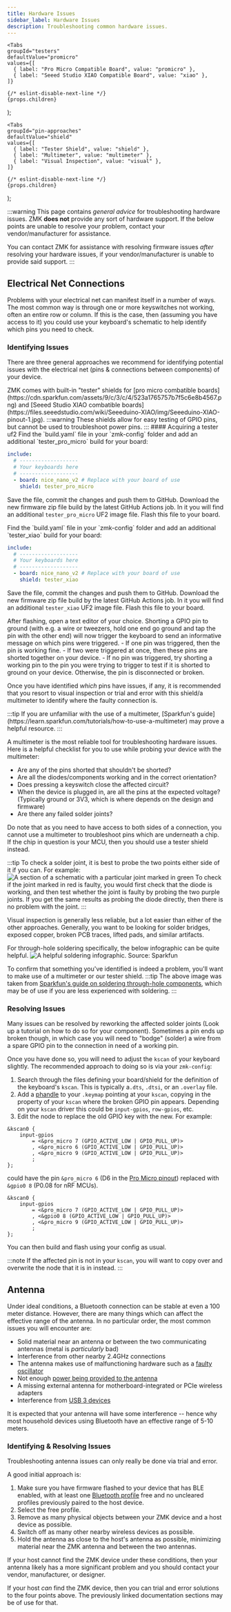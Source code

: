 ```yaml
---
title: Hardware Issues
sidebar_label: Hardware Issues
description: Troubleshooting common hardware issues.
---
```



    <Tabs
    groupId="testers"
    defaultValue="promicro"
    values={[
      { label: "Pro Micro Compatible Board", value: "promicro" },
      { label: "Seeed Studio XIAO Compatible Board", value: "xiao" },
    ]}
  >
    {/* eslint-disable-next-line */}
    {props.children}
  </Tabs>

);

    <Tabs
    groupId="pin-approaches"
    defaultValue="shield"
    values={[
      { label: "Tester Shield", value: "shield" },
      { label: "Multimeter", value: "multimeter" },
      { label: "Visual Inspection", value: "visual" },
    ]}
  >
    {/* eslint-disable-next-line */}
    {props.children}
  </Tabs>

);

:::warning
This page contains _general advice_ for troubleshooting hardware issues. ZMK **does not** provide any sort of hardware support. If the below points are unable to resolve your problem, contact your vendor/manufacturer for assistance.

You can contact ZMK for assistance with resolving firmware issues _after_ resolving your hardware issues, if your vendor/manufacturer is unable to provide said support.
:::

## Electrical Net Connections

Problems with your electrical net can manifest itself in a number of ways. The most common way is through one or more keyswitches not working, often an entire row or column. If this is the case, then (assuming you have access to it) you could use your keyboard's schematic to help identify which pins you need to check.

### Identifying Issues

There are three general approaches we recommend for identifying potential issues with the electrical net (pins & connections between components) of your device.

<PinTabs>
<TabItem value="shield">
ZMK comes with built-in "tester" shields for [pro micro combatible boards](https://cdn.sparkfun.com/assets/9/c/3/c/4/523a1765757b7f5c6e8b4567.png) and [Seeed Studio XIAO combatible boards](https://files.seeedstudio.com/wiki/Seeeduino-XIAO/img/Seeeduino-XIAO-pinout-1.jpg).
:::warning
These shields allow for easy testing of GPIO pins, but cannot be used to troubleshoot power pins.
:::
#### Acquiring a tester uf2

<TesterTabs>
<TabItem value="promicro">
Find the `build.yaml` file in your `zmk-config` folder and add an additional `tester_pro_micro` build for your board:

```yml title="build.yaml"
include:
  # -------------------
  # Your keyboards here
  # -------------------
  - board: nice_nano_v2 # Replace with your board of use
    shield: tester_pro_micro
```

Save the file, commit the changes and push them to GitHub. Download the new firmware zip file build by the latest GitHub Actions job. In it you will find an additional `tester_pro_micro` UF2 image file. Flash this file to your board.

</TabItem>
<TabItem value="xiao">
Find the `build.yaml` file in your `zmk-config` folder and add an additional `tester_xiao` build for your board:

```yml title="build.yaml"
include:
  # -------------------
  # Your keyboards here
  # -------------------
  - board: nice_nano_v2 # Replace with your board of use
    shield: tester_xiao
```

Save the file, commit the changes and push them to GitHub. Download the new firmware zip file build by the latest GitHub Actions job. In it you will find an additional `tester_xiao` UF2 image file. Flash this file to your board.

</TabItem>
</TesterTabs>
After flashing, open a text editor of your choice. Shorting a GPIO pin to ground (with e.g. a wire or tweezers, hold one end go ground and tap the pin with the other end) will now trigger the keyboard to send an informative message on which pins were triggered.
- If one pin was triggered, then the pin is working fine.
- If two were triggered at once, then these pins are shorted together on your device.
- If no pin was triggered, try shorting a working pin to the pin you were trying to trigger to test if it is shorted to ground on your device. Otherwise, the pin is disconnected or broken.

Once you have identified _which_ pins have issues, if any, it is recommended that you resort to visual inspection or trial and error with this shield/a multimeter to identify where the faulty connection is.

</TabItem>
<TabItem value="multimeter">
:::tip
If you are unfamiliar with the use of a multimeter, [Sparkfun's guide](https://learn.sparkfun.com/tutorials/how-to-use-a-multimeter) may prove a helpful resource.
:::

A multimeter is the most reliable tool for troubleshooting hardware issues. Here is a helpful checklist for you to use while probing your device with the multimeter:

- Are any of the pins shorted that shouldn't be shorted?
- Are all the diodes/components working and in the correct orientation?
- Does pressing a keyswitch close the affected circuit?
- When the device is plugged in, are all the pins at the expected voltage? (Typically ground or 3V3, which is where depends on the design and firmware)
- Are there any failed solder joints?

Do note that as you need to have access to both sides of a connection, you cannot use a multimeter to troubleshoot pins which are underneath a chip. If the chip in question is your MCU, then you should use a tester shield instead.

:::tip
To check a solder joint, it is best to probe the two points either side of it if you can. For example:
![A section of a schematic with a particular joint marked in green](../assets/troubleshooting/multimeter/schematic_probe_example.png)
To check if the joint marked in red is faulty, you would first check that the diode is working, and then test whether the joint is faulty by probing the two purple joints. If you get the same results as probing the diode directly, then there is no problem with the joint.
:::

</TabItem>
<TabItem value="visual">
Visual inspection is generally less reliable, but a lot easier than either of the other approaches. Generally, you want to be looking for solder bridges, exposed copper, broken PCB traces, lifted pads, and similar artifacts.

For through-hole soldering specifically, the below infographic can be quite helpful.
![A helpful soldering infographic. Source: Sparkfun](https://cdn.sparkfun.com/assets/c/d/a/a/9/523b1189757b7fb36e8b456b.jpg)

To confirm that something you've identified is indeed a problem, you'll want to make use of a multimeter or our tester shield.
:::tip
The above image was taken from [Sparkfun's guide on soldering through-hole components](https://learn.sparkfun.com/tutorials/how-to-solder-through-hole-soldering), which may be of use if you are less experienced with soldering.
:::

</TabItem>
</PinTabs>

### Resolving Issues

Many issues can be resolved by reworking the affected solder joints (Look up a tutorial on how to do so for your component). Sometimes a pin ends up broken though, in which case you will need to "bodge" (solder) a wire from a spare GPIO pin to the connection in need of a working pin.

Once you have done so, you will need to adjust the `kscan` of your keyboard slightly. The recommended approach to doing so is via your `zmk-config`:

1. Search through the files defining your board/shield for the definition of the keyboard's `kscan`. This is typically a`.dts`, `.dtsi`, or an `.overlay` file.
2. Add a [phandle](https://docs.zephyrproject.org/latest/build/dts/phandles.html) to your `.keymap` pointing at your `kscan`, copying in the property of your `kscan` where the broken GPIO pin appears. Depending on your `kscan` driver this could be `input-gpios`, `row-gpios`, etc.
3. Edit the node to replace the old GPIO key with the new. For example:

```dts
&kscan0 {
    input-gpios
        = <&pro_micro 7 (GPIO_ACTIVE_LOW | GPIO_PULL_UP)>
        , <&pro_micro 6 (GPIO_ACTIVE_LOW | GPIO_PULL_UP)>
        , <&pro_micro 9 (GPIO_ACTIVE_LOW | GPIO_PULL_UP)>
        ;
};
```

could have the pin `&pro_micro 6` (D6 in the [Pro Micro pinout](../development/hardware-integration/new-shield.mdx#shield-overlays)) replaced with `&gpio0 8` (P0.08 for nRF MCUs).

```dts title="<my_keyboard>.overlay"
&kscan0 {
    input-gpios
        = <&pro_micro 7 (GPIO_ACTIVE_LOW | GPIO_PULL_UP)>
        , <&gpio0 8 (GPIO_ACTIVE_LOW | GPIO_PULL_UP)>
        , <&pro_micro 9 (GPIO_ACTIVE_LOW | GPIO_PULL_UP)>
        ;
};
```

You can then build and flash using your config as usual.

:::note
If the affected pin is not in your `kscan`, you will want to copy over and overwrite the node that it is in instead.
:::

## Antenna

Under ideal conditions, a Bluetooth connection can be stable at even a 100 meter distance. However, there are many things which can affect the effective range of the antenna. In no particular order, the most common issues you will encounter are:

- Solid material near an antenna or between the two communicating antennas (metal is _particularly_ bad)
- Interference from other nearby 2.4GHz connections
- The antenna makes use of malfunctioning hardware such as a [faulty oscillator](connection-issues.mdx#mitigating-a-faulty-oscillator)
- Not enough [power being provided to the antenna](connection-issues.mdx#unreliableweak-connection)
- A missing external antenna for motherboard-integrated or PCIe wireless adapters
- Interference from [USB 3 devices](https://www.bluetoothandusb3.com/the-explanation)

It is expected that your antenna will have some interference -- hence why most household devices using Bluetooth have an effective range of 5-10 meters.

### Identifying & Resolving Issues

Troubleshooting antenna issues can only really be done via trial and error.

A good initial approach is:

1. Make sure you have firmware flashed to your device that has BLE enabled, with at least one [Bluetooth profile](../features/bluetooth.md#profiles) free and no uncleared profiles previously paired to the host device.
2. Select the free profile.
3. Remove as many physical objects between your ZMK device and a host device as possible.
4. Switch off as many other nearby wireless devices as possible.
5. Hold the antenna as close to the host's antenna as possible, minimizing material near the ZMK antenna and between the two antennas.

If your host cannot find the ZMK device under these conditions, then your antenna likely has a more significant problem and you should contact your vendor, manufacturer, or designer.

If your host _can_ find the ZMK device, then you can trial and error solutions to the four points above. The previously linked documentation sections may be of use for that.
